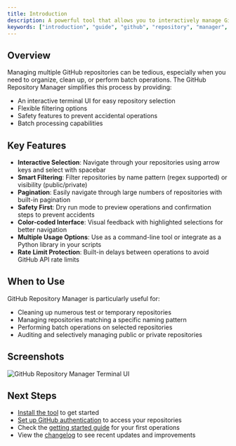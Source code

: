 ```yaml
---
title: Introduction
description: A powerful tool that allows you to interactively manage GitHub repositories with various operations. This tool provides a user-friendly terminal interface for managing your GitHub repositories efficiently, and can be used both as a command-line utility or imported as a Python library in your own scripts.
keywords: ["introduction", "guide", "github", "repository", "manager", "cli", "bulk", "delete"]
---
```


## Overview

Managing multiple GitHub repositories can be tedious, especially when you need to organize, clean up, or perform batch operations. The GitHub Repository Manager simplifies this process by providing:

- An interactive terminal UI for easy repository selection
- Flexible filtering options
- Safety features to prevent accidental operations
- Batch processing capabilities

## Key Features

- **Interactive Selection**: Navigate through your repositories using arrow keys and select with spacebar
- **Smart Filtering**: Filter repositories by name pattern (regex supported) or visibility (public/private)
- **Pagination**: Easily navigate through large numbers of repositories with built-in pagination
- **Safety First**: Dry run mode to preview operations and confirmation steps to prevent accidents
- **Color-coded Interface**: Visual feedback with highlighted selections for better navigation
- **Multiple Usage Options**: Use as a command-line tool or integrate as a Python library in your scripts
- **Rate Limit Protection**: Built-in delays between operations to avoid GitHub API rate limits

## When to Use

GitHub Repository Manager is particularly useful for:

- Cleaning up numerous test or temporary repositories
- Managing repositories matching a specific naming pattern
- Performing batch operations on selected repositories
- Auditing and selectively managing public or private repositories

## Screenshots

![GitHub Repository Manager Terminal UI](/screens/screen-1.png)

## Next Steps

- [Install the tool](./installation) to get started
- [Set up GitHub authentication](./setup) to access your repositories
- Check the [getting started guide](../usage/getting-started) for your first operations
- View the [changelog](./changelog) to see recent updates and improvements
